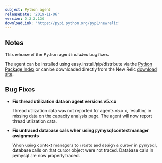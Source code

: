 ```yaml
---
subject: Python agent
releaseDate: '2019-11-06'
version: 5.2.2.130
downloadLink: 'https://pypi.python.org/pypi/newrelic'
---
```


## Notes

This release of the Python agent includes bug fixes.

The agent can be installed using easy_install/pip/distribute via the [Python Package Index](https://pypi.python.org/pypi/newrelic) or can be downloaded directly from the New Relic [download site](http://download.newrelic.com/python_agent/release).

## Bug Fixes

* **Fix thread utilization data on agent versions v5.x.x**

  Thread utilization data was not reported for agents v5.x.x, resulting in missing data on the capacity analysis page. The agent will now report thread utilization data.
* **Fix untraced database calls when using pymysql context manager assignments**

  When using context managers to create and assign a cursor in pymysql, database calls on that cursor object were not traced. Database calls in pymysql are now properly traced.
